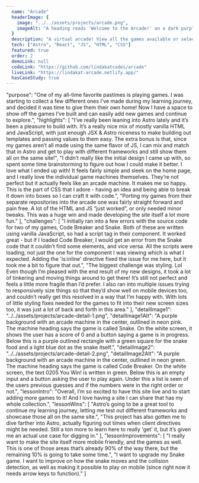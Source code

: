 ```yaml
---
  name: "Arcade"
  headerImage: {
    image: "../../assets/projects/arcade.png",
    imageAlt: "A heading reads 'Welcome to the Arcade!' on a dark purple background. Below the heading are three tall rectangles, each with the name of a game, a screenshot of the game, and a small blurb with the game objective."
  }
  description: "A virtual arcade! View all the games available or select one to play (instructions are included). I built this in Astro so I could write each game in a different JavaScript framework and keep growing my knowledge!"
  tech: ["Astro", "React", "JS", "HTML", "CSS"]
  featured: true
  order: 2
  demoLink: null
  codeLink: "https://github.com/lindakatcodes/arcade"
  liveLink: "https://lindakat-arcade.netlify.app/"
  hasCaseStudy: true
---
```


  "purpose": "One of my all-time favorite pastimes is playing games. I was starting to collect a few different ones I’ve made during my learning journey, and decided it was time to give them their own home! Now I have a space to show off the games I’ve built and can easily add new games and continue to explore.",
  "highlights": [
    "I’ve really been leaning into Astro lately and it’s been a pleasure to build with. It’s a really nice mix of mostly vanilla HTML and JavaScript, with just enough JSX & Astro niceness to make building out templates and passing values to them easy. The extra bonus is that, since my games aren’t all made using the same flavor of JS, I can mix and match that in Astro and get to play with different frameworks and still show them all on the same site!",
    "I didn’t really like the initial design I came up with, so spent some time brainstorming to figure out how I could make it better. I love what I ended up with! It feels fairly simple and sleek on the home page, and I really love the individual game machines themselves. They’re not perfect but it actually feels like an arcade machine. It makes me so happy. This is the part of CSS that I adore - having an idea and being able to break it down into boxes so I can craft it with code.",
    "Porting my games from their separate repositories into the arcade one was fairly straight forward and pain free. A lot of the HTML and JS “just worked”, or only needed minor tweaks. This was a huge win and made developing the site itself a lot more fun."
  ],
  "challenges": [
    "I initially ran into a few errors with the source code for two of my games, Code Breaker and Snake. Both of these are written using vanilla JavaScript, so had a script tag in their component. It worked great - but if I loaded Code Breaker, I would get an error from the Snake code that it couldn’t find some elements, and vice versa. All the scripts were loading, not just the one for the component I was viewing which is what I expected. Adding the 'is:inline' directive fixed the issue for me here, but it took me a bit to figure that out.",
    "The biggest challenge was styling. Lol Even though I’m pleased with the end result of my new designs, it took a lot of tinkering and moving things around to get there! It’s still not perfect and feels a little more fragile than I’d prefer. I also ran into multiple issues trying to responsively size things so that they’d show well on mobile devices too, and couldn’t really get this resolved in a way that I’m happy with. With lots of little styling fixes needed for the games to fit into their new screen sizes too, it was just a lot of back and forth in this area."
  ],
  "detailImage1": "../../assets/projects/arcade-detail-1.png",
  "detailImage1Alt": "A purple background with an arcade machine in the center, outlined in neon pink. The machine heading says the game is called Snake. On the white screen, it shows the user has a score of 0 and a button saying a game is in progress. Below this is a purple outlined rectangle with a green square for the snake food and a light blue dot as the snake itself.",
  "detailImage2": "../../assets/projects/arcade-detail-2.png",
  "detailImage2Alt": "A purple background with an arcade machine in the center, outlined in neon green. The machine heading says the game is called Code Breaker. On the white screen, the text 0205 You Win! is written in green. Below this is an empty input and a button asking the user to play again. Under this a list is seen of the users previous guesses and if the numbers were in the right order or not.",
  "lessonIntro": "Overall, I’m so excited to have this site live and to start adding more games to it! And I love having a site I can share that has my whole collection.",
  "lessonWins": [
    "Astro’s going to be a great tool to continue my learning journey, letting me test out different frameworks and showcase those all on the same site.",
    "This project has also gotten me to dive farther into Astro, actually figuring out times when client directives might be needed. Still a ton more to learn here to really 'get' it, but it’s given me an actual use case for digging in."
  ],
  "lessonImprovements": [
    "I really want to make the site itself more mobile friendly, and the games as well. This is one of those areas that’s already 90% of the way there, but the remaining 10% is going to take some time.",
    "I want to upgrade my Snake game. I want to improve on how the snake moves and the collision detection, as well as making it possible to play on mobile (since right now it needs arrow keys to function)."
  ]
